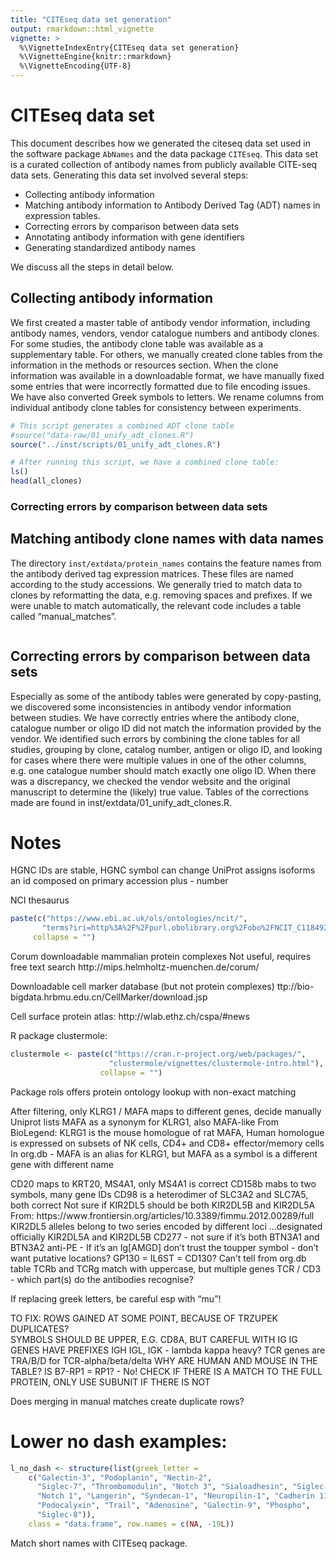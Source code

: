 ```yaml
---
title: "CITEseq data set generation"
output: rmarkdown::html_vignette
vignette: >
  %\VignetteIndexEntry{CITEseq data set generation}
  %\VignetteEngine{knitr::rmarkdown}
  %\VignetteEncoding{UTF-8}
---
```


# CITEseq data set

This document describes how we generated the citeseq data set used in the
software package `AbNames` and the data package `CITEseq`.  This data set
is a curated collection of antibody names from publicly available CITE-seq
data sets.  Generating this data set involved several steps:

* Collecting antibody information
* Matching antibody information to Antibody Derived Tag (ADT) names in
expression tables.
* Correcting errors by comparison between data sets
* Annotating antibody information with gene identifiers
* Generating standardized antibody names

We discuss all the steps in detail below.

## Collecting antibody information

We first created a master table of antibody vendor information, including
antibody names, vendors, vendor catalogue numbers and antibody clones. For some
studies, the antibody clone table was available as a supplementary table.  For
others, we manually created clone tables from the information in the methods or
resources section.  When the clone information was available in a downloadable
format,  we have manually fixed some entries that were incorrectly formatted due
to file encoding issues.  We have also converted Greek symbols to letters.
We rename columns from individual antibody clone tables for consistency between
experiments. 

```r
# This script generates a combined ADT clone table
#source("data-raw/01_unify_adt_clones.R")
source("../inst/scripts/01_unify_adt_clones.R")

# After running this script, we have a combined clone table:
ls()
head(all_clones)
```

### Correcting errors by comparison between data sets

## Matching antibody clone names with data names

The directory `inst/extdata/protein_names` contains the feature names from the
antibody derived tag expression matrices.  These files are named according to
the study accessions.  We generally tried to match data to clones by
reformatting the data, e.g. removing spaces and prefixes.  If we were unable to
match automatically, the relevant code includes a table called "manual_matches".

```r

```

## Correcting errors by comparison between data sets

Especially as some of the antibody tables were generated by copy-pasting,
we discovered some inconsistencies in antibody vendor information between
studies.  We have correctly entries where the antibody clone, catalogue number
or oligo ID did not match the information provided by the vendor.
We identified such errors by combining the clone
tables for all studies, grouping by clone, catalog number, antigen or
oligo ID, and looking for cases where there were multiple values in one
of the other columns, e.g. one catalogue number should match exactly one
oligo ID.  When there was a discrepancy, we checked the vendor website and
the original manuscript to determine the (likely) true value.  Tables of the corrections made are found in inst/extdata/01_unify_adt_clones.R.


# Notes 

HGNC IDs are stable, HGNC symbol can change
UniProt assigns isoforms an id composed on primary accession plus - number

NCI thesaurus
```r
paste(c("https://www.ebi.ac.uk/ols/ontologies/ncit/",
       "terms?iri=http%3A%2F%2Fpurl.obolibrary.org%2Fobo%2FNCIT_C118492"),
     collapse = "")
```

Corum downloadable mammalian protein complexes
Not useful, requires free text search
http://mips.helmholtz-muenchen.de/corum/

Downloadable cell marker database (but not protein complexes)
ttp://bio-bigdata.hrbmu.edu.cn/CellMarker/download.jsp

Cell surface protein atlas:
http://wlab.ethz.ch/cspa/#news

R package clustermole:
```r
clustermole <- paste(c("https://cran.r-project.org/web/packages/",
                      "clustermole/vignettes/clustermole-intro.html"),
                    collapse = "")
```

Package rols offers protein ontology lookup with non-exact matching  


After filtering, only KLRG1 / MAFA maps to different genes, decide manually
Uniprot lists MAFA as a synonym for KLRG1, also MAFA-like
From BioLegend:
KLRG1 is the mouse homologue of rat MAFA, 
Human homologue is expressed on subsets of NK cells, 
CD4+ and CD8+ effector/memory cells
In org.db - MAFA is an alias for KLRG1, but MAFA as a symbol is a 
different gene with different name

CD20 maps to KRT20, MS4A1, only MS4A1 is correct
CD158b mabs to two symbols, many gene IDs
CD98 is a heterodimer of SLC3A2 and SLC7A5, both correct
Not sure if KIR2DL5 should be both KIR2DL5B and KIR2DL5A
From: https://www.frontiersin.org/articles/10.3389/fimmu.2012.00289/full
KIR2DL5 alleles belong to two series encoded by different loci 
...designated officially KIR2DL5A and KIR2DL5B
CD277 - not sure if it's both BTN3A1 and BTN3A2
anti-PE - 
If it's an Ig[AMGD] don't trust the toupper symbol
- don't want putative locations?
GP130 = IL6ST = CD130? Can't tell from org.db table
TCRb and TCRg match with uppercase, but multiple genes
TCR / CD3 - which part(s) do the antibodies recognise?

If replacing greek letters, be careful esp with "mu"!

TO FIX: 
ROWS GAINED AT SOME POINT, BECAUSE OF TRZUPEK DUPLICATES?  
SYMBOLS SHOULD BE UPPER, E.G. CD8A, BUT CAREFUL WITH IG
IG GENES HAVE PREFIXES IGH IGL, IGK - lambda kappa heavy?
TCR genes are TRA/B/D for TCR-alpha/beta/delta
WHY ARE HUMAN AND MOUSE IN THE TABLE?
IS B7-RP1 = RP1? - No!
CHECK IF THERE IS A MATCH TO THE FULL PROTEIN, ONLY USE SUBUNIT IF THERE IS 
NOT

Does merging in manual matches create duplicate rows?

# Lower no dash examples:

```r
l_no_dash <- structure(list(greek_letter =
    c("Galectin-3", "Podoplanin", "Nectin-2", 
      "Siglec-7", "Thrombomodulin", "Notch 3", "Sialoadhesin", "Siglec-1", 
      "Notch 1", "Langerin", "Syndecan-1", "Neuropilin-1", "Cadherin 11", 
      "Podocalyxin", "Trail", "Adenosine", "Galectin-9", "Phospho", 
      "Siglec-8")),
    class = "data.frame", row.names = c(NA, -19L))
```

Match short names with CITEseq package.
